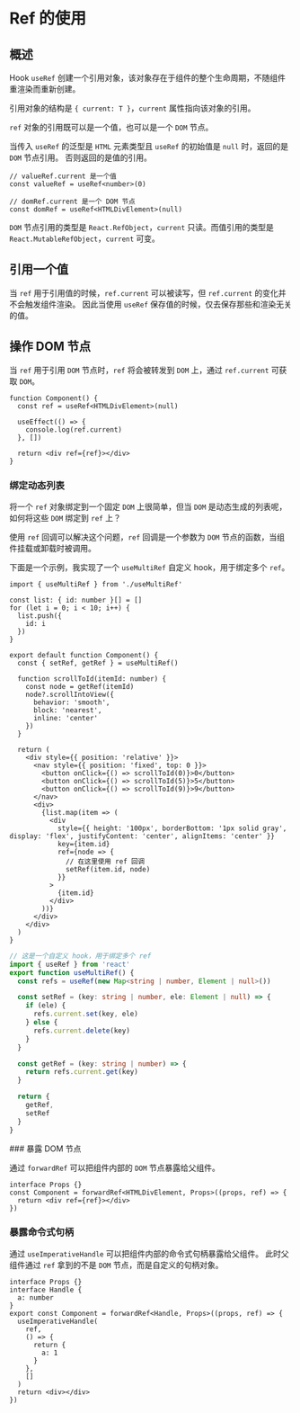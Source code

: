 # Ref 的使用


## 概述

Hook `useRef` 创建一个引用对象，该对象存在于组件的整个生命周期，不随组件重渲染而重新创建。

引用对象的结构是 `{ current: T }`，`current` 属性指向该对象的引用。

`ref` 对象的引用既可以是一个值，也可以是一个 `DOM` 节点。

当传入 `useRef` 的泛型是 `HTML` 元素类型且 `useRef` 的初始值是 `null` 时，返回的是 `DOM` 节点引用。
否则返回的是值的引用。

```tsx
// valueRef.current 是一个值
const valueRef = useRef<number>(0)

// domRef.current 是一个 DOM 节点
const domRef = useRef<HTMLDivElement>(null)
```

`DOM` 节点引用的类型是 `React.RefObject`，`current` 只读。而值引用的类型是 `React.MutableRefObject`，`current` 可变。

## 引用一个值

当 `ref` 用于引用值的时候，`ref.current` 可以被读写，但 `ref.current` 的变化并不会触发组件渲染。
因此当使用 `useRef` 保存值的时候，仅去保存那些和渲染无关的值。

## 操作 DOM 节点

当 `ref` 用于引用 `DOM` 节点时，`ref` 将会被转发到 `DOM` 上，通过 `ref.current` 可获取 `DOM`。

```tsx {5}
function Component() {
  const ref = useRef<HTMLDivElement>(null)

  useEffect(() => {
    console.log(ref.current)
  }, [])

  return <div ref={ref}></div>
}
```

### 绑定动态列表

将一个 `ref` 对象绑定到一个固定 `DOM` 上很简单，但当 `DOM` 是动态生成的列表呢，如何将这些 `DOM` 绑定到 `ref` 上？

使用 `ref` 回调可以解决这个问题，`ref` 回调是一个参数为 `DOM` 节点的函数，当组件挂载或卸载时被调用。

下面是一个示例，我实现了一个 `useMultiRef` 自定义 hook，用于绑定多个 `ref`。

<CodeBlock>

```tsx
import { useMultiRef } from './useMultiRef'

const list: { id: number }[] = []
for (let i = 0; i < 10; i++) {
  list.push({
    id: i
  })
}

export default function Component() {
  const { setRef, getRef } = useMultiRef()

  function scrollToId(itemId: number) {
    const node = getRef(itemId)
    node?.scrollIntoView({
      behavior: 'smooth',
      block: 'nearest',
      inline: 'center'
    })
  }

  return (
    <div style={{ position: 'relative' }}>
      <nav style={{ position: 'fixed', top: 0 }}>
        <button onClick={() => scrollToId(0)}>0</button>
        <button onClick={() => scrollToId(5)}>5</button>
        <button onClick={() => scrollToId(9)}>9</button>
      </nav>
      <div>
        {list.map(item => (
          <div
            style={{ height: '100px', borderBottom: '1px solid gray', display: 'flex', justifyContent: 'center', alignItems: 'center' }}
            key={item.id}
            ref={node => {
              // 在这里使用 ref 回调
              setRef(item.id, node)
            }}
          >
            {item.id}
          </div>
        ))}
      </div>
    </div>
  )
}
```

```useMultiRef.ts
// 这是一个自定义 hook，用于绑定多个 ref
import { useRef } from 'react'
export function useMultiRef() {
  const refs = useRef(new Map<string | number, Element | null>())

  const setRef = (key: string | number, ele: Element | null) => {
    if (ele) {
      refs.current.set(key, ele)
    } else {
      refs.current.delete(key)
    }
  }

  const getRef = (key: string | number) => {
    return refs.current.get(key)
  }

  return {
    getRef,
    setRef
  }
}
```

</CodeBlock>
### 暴露 DOM 节点

通过 `forwardRef` 可以把组件内部的 `DOM` 节点暴露给父组件。

```tsx {3}
interface Props {}
const Component = forwardRef<HTMLDivElement, Props>((props, ref) => {
  return <div ref={ref}></div>
})
```

### 暴露命令式句柄

通过 `useImperativeHandle` 可以把组件内部的命令式句柄暴露给父组件。
此时父组件通过 `ref` 拿到的不是 `DOM` 节点，而是自定义的句柄对象。

```tsx {8-12}
interface Props {}
interface Handle {
  a: number
}
export const Component = forwardRef<Handle, Props>((props, ref) => {
  useImperativeHandle(
    ref,
    () => {
      return {
        a: 1
      }
    },
    []
  )
  return <div></div>
})
```
